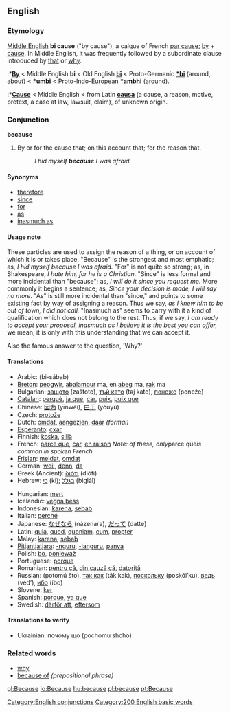 ==English==

===Etymology===
[[Middle English]] '''bi cause''' ("by cause"), a calque of French [[par cause]]; [[by]] + [[cause]]. In Middle English, it was frequently followed by a subordinate clause introduced by [[that]] or [[why]].
:*'''[[By]]''' < Middle English '''bi''' < Old English '''[[bi#Old English|bī]]''' < Proto-Germanic '''[[*bi]]''' (around, about) < '''[[*umbi]]''' < Proto-Indo-European '''[[*ambhi]]''' (around).
:*'''[[Cause]]''' < Middle English < from Latin '''[[causa#Latin|causa]]''' (a cause, a reason, motive, pretext, a case at law, lawsuit, claim), of unknown origin.

===Conjunction===
'''because'''
#By or for the cause that; on this account that; for the reason that.
#:''I hid myself '''because''' I was afraid.''

====Synonyms====
*[[therefore]]
*[[since]] 
*[[for]] 
*[[as]]
*[[inasmuch as]]

====Usage note====
These particles are used to assign the reason of a thing, or on account of which it is or takes place. "Because" is the strongest and most emphatic; as, ''I hid myself because I was afraid.'' "For" is not quite so strong; as, in Shakespeare, ''I hate him, for he is a Christian.'' "Since" is less formal and more incidental than "because"; as, ''I will do it since you request me.'' More commonly it begins a sentence; as, ''Since your decision is made, I will say no more.'' "As" is still more incidental than "since," and points to some existing fact by way of assigning a reason. Thus we say, ''as I knew him to be out of town, I did not call.'' "Inasmuch as" seems to carry with it a kind of qualification which does not belong to the rest. Thus, if we say, ''I am ready to accept your proposal, inasmuch as I believe it is the best you can offer,'' we mean, it is only with this understanding that we can accept it.
<!--Webster 1913-->


Also the famous answer to the question, 'Why?'

====Translations====
{{top}}
*Arabic: {{ARchar|[[بسبب|بِسَبَب]]}} (bi-sábab)
*[[Breton]]: [[peogwir]], [[abalamour]] ma, en [[abeg]] ma, [[rak]] ma
*Bulgarian: [[защото]] (zaštoto), [[тъй като]] (təj kato), [[понеже]] (poneže)
*[[Catalan]]: [[perquè]], [[ja que]], [[car]], [[puix]], [[puix que]]
*Chinese: [[因为]] (yīnwèi), [[由于]] (yóuyú)
*Czech: [[protože]]
*Dutch: [[omdat]], [[aangezien]], [[daar]] ''(formal)''
*[[Esperanto]]: [[cxar]]
*Finnish: [[koska]], [[sillä]]
*French: [[parce que]], [[car]], [[en raison]] ''Note: of these, only ''parce que'' is common in spoken French.''
*[[Frisian]]: [[meidat]], [[omdat]]
*German: [[weil]], [[denn]], [[da]]
*Greek (Ancient): [[διότι]] (dióti)
*Hebrew: [[כי]] (ki); [[בגלל]] (biglál)
{{mid}}
*Hungarian: [[mert]]
*Icelandic: [[vegna þess]]
*Indonesian: [[karena]], [[sebab]]
*Italian: [[perché]]
*Japanese: [[なぜなら]] (názenara), [[だって]] (datte)
*Latin: [[quia]], [[quod]], [[quoniam]], [[cum]], [[propter]]
*Malay: [[karena]], [[sebab]]
*[[Pitjantjatjara]]: [[-nguru]], [[-languru]], [[panya]]
*Polish: [[bo]], [[ponieważ]]
*Portuguese: [[porque]]
*Romanian: [[pentru că]], [[din cauză că]], [[datorită]]
*Russian: {{RUchar|[[потому что]]}} (potomú što), [[так как]] (ták kak), [[поскольку]] (poskól’ku), [[ведь]] (ved’), [[ибо]] (íbo)
*Slovene: [[ker]]
*Spanish: [[porque]], [[ya que]]
*Swedish: [[därför att]], [[eftersom]]
{{bottom}}

====Translations to verify====
*Ukrainian: почому що (pochomu shcho)

===Related words===
*[[why]]
*[[because of]] ''(prepositional phrase)''

[[Category:English conjunctions]]
[[Category:200 English basic words]]

[[gl:Because]]
[[io:Because]]
[[hu:because]]
[[pl:because]]
[[pt:Because]]